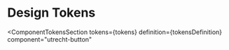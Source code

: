 <!-- @license CC0-1.0 -->


<Meta id="web-component-button--design-tokens" title="Web Component/Button/Design Tokens" />

# Design Tokens

<ComponentTokensSection
  tokens={tokens}
  definition={tokensDefinition}
  component="utrecht-button"
></ComponentTokensSection>
